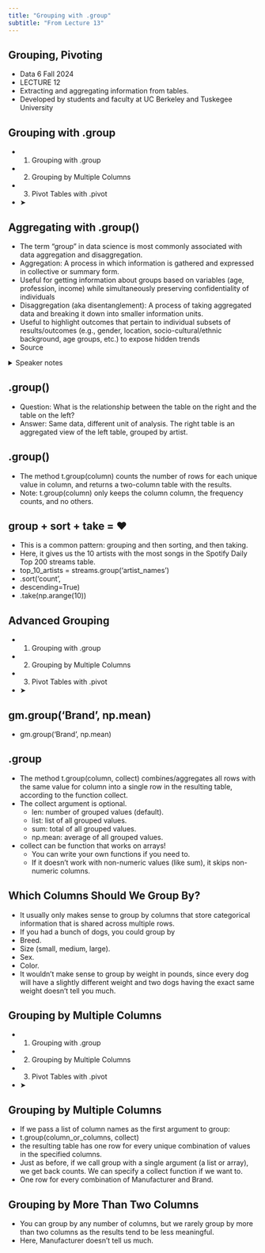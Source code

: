 ```yaml
---
title: "Grouping with .group"
subtitle: "From Lecture 13"
---
```


## Grouping, Pivoting

- Data 6 Fall 2024
- LECTURE 12
- Extracting and aggregating information from tables.
- Developed by students and faculty at UC Berkeley and Tuskegee University

## Grouping with .group

- 1. Grouping with .group
- 2. Grouping by Multiple Columns
- 3. Pivot Tables with .pivot
- ➤

## Aggregating with .group()

- The term “group” in data science is most commonly associated with data aggregation and disaggregation.
- Aggregation: A process in which information is gathered and expressed in collective or summary form.
- Useful for getting information about groups based on variables (age, profession, income) while simultaneously preserving confidentiality of individuals
- Disaggregation (aka disentanglement): A process of taking aggregated data and breaking it down into smaller information units.
- Useful to highlight outcomes that pertain to individual subsets of results/outcomes (e.g., gender, location, socio-cultural/ethnic background, age groups, etc.) to expose hidden trends
- Source

<details><summary>Speaker notes</summary>

https://www.nccih.ca/docs/context/FS-ImportanceDisaggregatedData-EN.pdf

</details>

## .group()

- Question: What is the relationship between the table on the right and the table on the left?
- Answer: Same data, different unit of analysis. The right table is an aggregated view of the	       left table, grouped by artist.

## .group()

- The method t.group(column) counts the number of rows for each unique value in column, and returns a two-column table with the results.
- Note: t.group(column) only keeps the column column, the frequency counts, and no others.

## group + sort + take = ❤️

- This is a common pattern: grouping and then sorting, and then taking.
- Here, it gives us the 10 artists with the most songs in the Spotify Daily Top 200 streams table.
- top\_10\_artists = streams.group('artist\_names') \
- .sort('count',
- descending=True) \
- .take(np.arange(10))

## Advanced Grouping

- 1. Grouping with .group
- 2. Grouping by Multiple Columns
- 3. Pivot Tables with .pivot
- ➤

## gm.group('Brand', np.mean)

- gm.group('Brand', np.mean)

## .group

- The method t.group(column, collect) combines/aggregates all rows with the same value for column into a single row in the resulting table, according to the function collect.
- The collect argument is optional.
  - len: number of grouped values (default).
  - list: list of all grouped values.
  - sum: total of all grouped values.
  - np.mean: average of all grouped values.
- collect can be function that works on arrays!
  - You can write your own functions if you need to.
  - If it doesn’t work with non-numeric values (like sum), it skips non-numeric columns.

## Which Columns Should We Group By?

- It usually only makes sense to group by columns that store categorical information that is shared across multiple rows.
- If you had a bunch of dogs, you could group by
- Breed.
- Size (small, medium, large).
- Sex.
- Color.
- It wouldn’t make sense to group by weight in pounds, since every dog will have a slightly different weight and two dogs having the exact same weight doesn’t tell you much.

## Grouping by Multiple Columns

- 1. Grouping with .group
- 2. Grouping by Multiple Columns
- 3. Pivot Tables with .pivot
- ➤

## Grouping by Multiple Columns

- If we pass a list of column names as the first argument to group:
- t.group(column\_or\_columns, collect)
- the resulting table has one row for every unique combination of values in the specified columns.
- Just as before, if we call group with a single argument (a list or array), we get back counts. We can specify a collect function if we want to.
- One row for every combination of Manufacturer and Brand.

## Grouping by More Than Two Columns

- You can group by any number of columns, but we rarely group by more than two columns as the results tend to be less meaningful.
- Here, Manufacturer doesn’t tell us much.


